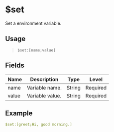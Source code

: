 # $set
Set a environment variable.

## Usage
> `$set:[name;value]`

## Fields
| Name  | Description           | Type   | Level    |
| ----- | --------------------- | ------ | -------- |
| name  | Variable name.        | String | Required |
| value | Variable value.       | String | Required |

## Example
```yaml
$set:[greet;Hi, good morning.]
```